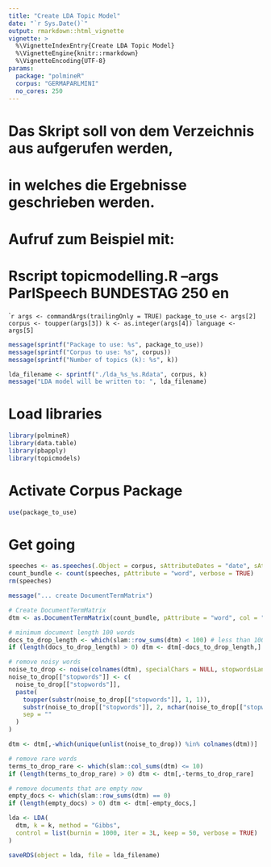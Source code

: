```yaml
---
title: "Create LDA Topic Model"
date: "`r Sys.Date()`"
output: rmarkdown::html_vignette
vignette: >
  %\VignetteIndexEntry{Create LDA Topic Model}
  %\VignetteEngine{knitr::rmarkdown}
  %\VignetteEncoding{UTF-8}
params:
  package: "polmineR"
  corpus: "GERMAPARLMINI"
  no_cores: 250
---
```


# Das Skript soll von dem Verzeichnis aus aufgerufen werden,
# in welches die Ergebnisse geschrieben werden.
# Aufruf zum Beispiel mit:
# Rscript topicmodelling.R --args ParlSpeech BUNDESTAG 250 en

````r
args <- commandArgs(trailingOnly = TRUE)
package_to_use <- args[2]
corpus <- toupper(args[3])
k <- as.integer(args[4])
language <- args[5]
```

```r
message(sprintf("Package to use: %s", package_to_use))
message(sprintf("Corpus to use: %s", corpus))
message(sprintf("Number of topics (k): %s", k))

lda_filename <- sprintf("./lda_%s_%s.Rdata", corpus, k)
message("LDA model will be written to: ", lda_filename)
```


# Load libraries

```r
library(polmineR)
library(data.table)
library(pbapply)
library(topicmodels)
```

# Activate Corpus Package

```r
use(package_to_use)
```

# Get going

```r
speeches <- as.speeches(.Object = corpus, sAttributeDates = "date", sAttributeNames = "name")
count_bundle <- count(speeches, pAttribute = "word", verbose = TRUE)
rm(speeches)
```

```r
message("... create DocumentTermMatrix")

# Create DocumentTermMatrix
dtm <- as.DocumentTermMatrix(count_bundle, pAttribute = "word", col = "count")
```

```r
# minimum document length 100 words
docs_to_drop_length <- which(slam::row_sums(dtm) < 100) # less than 100
if (length(docs_to_drop_length) > 0) dtm <- dtm[-docs_to_drop_length,]

# remove noisy words
noise_to_drop <- noise(colnames(dtm), specialChars = NULL, stopwordsLanguage = language)
noise_to_drop[["stopwords"]] <- c(
  noise_to_drop[["stopwords"]],
  paste(
    toupper(substr(noise_to_drop[["stopwords"]], 1, 1)),
    substr(noise_to_drop[["stopwords"]], 2, nchar(noise_to_drop[["stopwords"]])),
    sep = ""
  )
)

dtm <- dtm[,-which(unique(unlist(noise_to_drop)) %in% colnames(dtm))]

# remove rare words
terms_to_drop_rare <- which(slam::col_sums(dtm) <= 10)
if (length(terms_to_drop_rare) > 0) dtm <- dtm[,-terms_to_drop_rare]

# remove documents that are empty now
empty_docs <- which(slam::row_sums(dtm) == 0)
if (length(empty_docs) > 0) dtm <- dtm[-empty_docs,]
```

```r
lda <- LDA(
  dtm, k = k, method = "Gibbs",
  control = list(burnin = 1000, iter = 3L, keep = 50, verbose = TRUE)
)
```

```r
saveRDS(object = lda, file = lda_filename)
```


